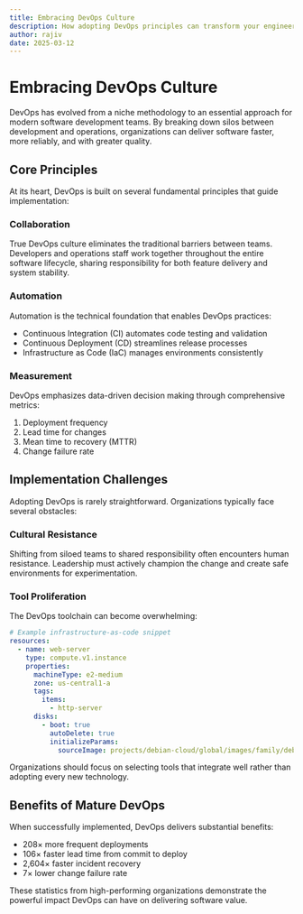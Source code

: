 ```yaml
---
title: Embracing DevOps Culture
description: How adopting DevOps principles can transform your engineering organization
author: rajiv
date: 2025-03-12
---
```


# Embracing DevOps Culture

DevOps has evolved from a niche methodology to an essential approach for modern software development teams. By breaking down silos between development and operations, organizations can deliver software faster, more reliably, and with greater quality.

## Core Principles

At its heart, DevOps is built on several fundamental principles that guide implementation:

### Collaboration

True DevOps culture eliminates the traditional barriers between teams. Developers and operations staff work together throughout the entire software lifecycle, sharing responsibility for both feature delivery and system stability.

### Automation

Automation is the technical foundation that enables DevOps practices:

- Continuous Integration (CI) automates code testing and validation
- Continuous Deployment (CD) streamlines release processes
- Infrastructure as Code (IaC) manages environments consistently

### Measurement

DevOps emphasizes data-driven decision making through comprehensive metrics:

1. Deployment frequency
2. Lead time for changes
3. Mean time to recovery (MTTR)
4. Change failure rate

## Implementation Challenges

Adopting DevOps is rarely straightforward. Organizations typically face several obstacles:

### Cultural Resistance

Shifting from siloed teams to shared responsibility often encounters human resistance. Leadership must actively champion the change and create safe environments for experimentation.

### Tool Proliferation

The DevOps toolchain can become overwhelming:

```yaml
# Example infrastructure-as-code snippet
resources:
  - name: web-server
    type: compute.v1.instance
    properties:
      machineType: e2-medium
      zone: us-central1-a
      tags:
        items:
          - http-server
      disks:
        - boot: true
          autoDelete: true
          initializeParams:
            sourceImage: projects/debian-cloud/global/images/family/debian-11
```

Organizations should focus on selecting tools that integrate well rather than adopting every new technology.

## Benefits of Mature DevOps

When successfully implemented, DevOps delivers substantial benefits:

- 208× more frequent deployments
- 106× faster lead time from commit to deploy
- 2,604× faster incident recovery
- 7× lower change failure rate

These statistics from high-performing organizations demonstrate the powerful impact DevOps can have on delivering software value.

<Cards>
  <Card title="DevOps Metrics Guide" href="/docs/devops-metrics" />
  <Card title="CI/CD Implementation" href="/docs/ci-cd-pipeline" />
</Cards>
